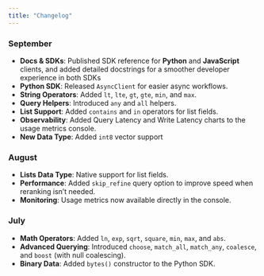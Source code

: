```yaml
---
title: "Changelog"
---
```


### September

- **Docs & SDKs**: Published SDK reference for **Python** and **JavaScript** clients, and added detailed docstrings for a smoother developer experience in both SDKs
- **Python SDK**: Released `AsyncClient` for easier async workflows.
- **String Operators**: Added `lt`, `lte`, `gt`, `gte`, `min`, and `max`.
- **Query Helpers**: Introduced `any` and `all` helpers.
- **List Support**: Added `contains` and `in` operators for list fields.
- **Observability**: Added Query Latency and Write Latency charts to the usage metrics console.
- **New Data Type**: Added `int8` vector support

### August

- **Lists Data Type**: Native support for list fields.
- **Performance**: Added `skip_refine` query option to improve speed when reranking isn’t needed.
- **Monitoring**: Usage metrics now available directly in the console.

### July

- **Math Operators**: Added `ln`, `exp`, `sqrt`, `square`, `min`, `max`, and `abs`.
- **Advanced Querying**: Introduced `choose`, `match_all`, `match_any`, `coalesce`, and `boost` (with null coalescing).
- **Binary Data**: Added `bytes()` constructor to the Python SDK.